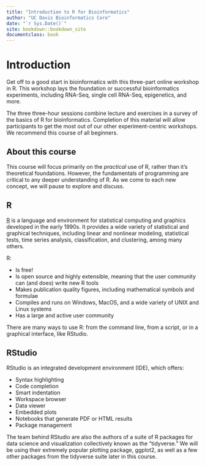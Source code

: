 ```yaml
--- 
title: "Introduction to R for Bioinformatics"
author: "UC Davis Bioinformatics Core"
date: "`r Sys.Date()`"
site: bookdown::bookdown_site
documentclass: book
---
```



# Introduction {-}

Get off to a good start in bioinformatics with this three-part online workshop in R. This workshop lays the foundation or successful bioinformatics experiments, including RNA-Seq, single cell RNA-Seq, epigenetics, and more.

The three three-hour sessions combine lecture and exercises in a survey of the basics of R for bioinformatics. Completion of this material will allow participants to get the most out of our other experiment-centric workshops. We recommend this course of all beginners.

## About this course {-}
This course will focus primarily on the *practical* use of R, rather than it's theoretical foundations. However, the fundamentals of programming are critical to any deeper understanding of R. As we come to each new concept, we will pause to explore and discuss.

## R {-}

[R](https://www.r-project.org/) is a language and environment for statistical computing and graphics developed in the early 1990s. It provides a wide variety of statistical and graphical techniques, including linear and nonlinear modeling, statistical tests, time series analysis, classification, and clustering, among many others.

R:

-   Is free!
-   Is open source and highly extensible, meaning that the user community can (and does) write new R tools
-   Makes publication quality figures, including mathematical symbols and formulae
-   Compiles and runs on Windows, MacOS, and a wide variety of UNIX and Linux systems
-   Has a large and active user community

There are many ways to use R: from the command line, from a script, or in a graphical interface, like RStudio.

## RStudio {-}

RStudio is an integrated development environment (IDE), which offers:

-   Syntax highlighting
-   Code completion
-   Smart indentation
-   Workspace browser
-   Data viewer
-   Embedded plots
-   Notebooks that generate PDF or HTML results
-   Package management

The team behind RStudio are also the authors of a suite of R packages for data science and visualization collectively known as the "tidyverse." We will be using their extremely popular plotting package, ggplot2, as well as a few other packages from the tidyverse suite later in this course.
